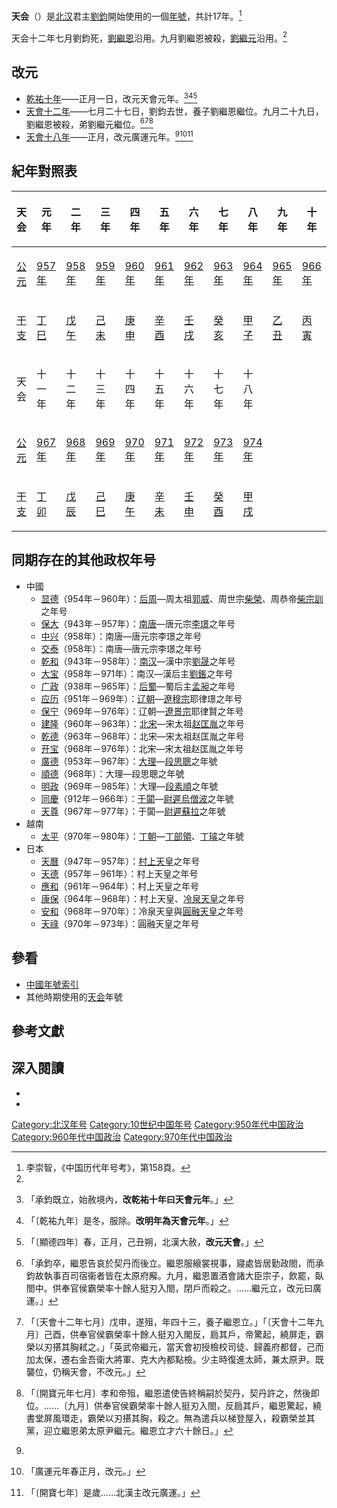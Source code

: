 {{Eranamebox|年号=天會
|起讫时间= 957年－973年
|政权= [[北汉|北汉]]
|帝王= [[劉繼元|劉繼元]]、[[劉鈞|劉鈞]]及[[劉繼恩|劉繼恩]]
|历时= 17年
|timeline= <timeline>
ImageSize  = width:200 height:50
PlotArea   = width:180 height:30 left:10 bottom:20
TimeAxis   = orientation:horizontal
DateFormat = yyyy
Period     = from:951 till:979
AlignBars  = early
ScaleMajor = increment:10 start:951 
Colors =
  id:canvas value:rgb(1,1,0.85)
BackgroundColors = canvas:canvas
PlotData =
  width:15 color:white
  bar:era from:start till:end
  bar:era from:951 till:979 color:black
  bar:era from:957 till:968 color:orange
  bar:era from:968 till:968 color:red
  bar:era from:968 till:973 color:pink
</timeline>
|说明= 天會在北漢時期的位置，{{fontcolor|orange|橘色}}是[[劉鈞|劉鈞]]，{{fontcolor|red|紅色}}是[[劉繼恩|劉繼恩]]，{{fontcolor|pink|粉紅色}}是[[劉繼元|劉繼元]]。
}}
'''天会'''（{{kj|957年||973年|}}）是[[北汉|北汉]]君主[[劉鈞|劉鈞]]開始使用的一個[[年號|年號]]，共計17年。<ref name=":1">李崇智，《中国历代年号考》，第158頁。</ref>

天会十二年七月劉鈞死，[[劉繼恩|劉繼恩]]沿用。九月劉繼恩被殺，[[劉繼元|劉繼元]]沿用。<ref name=":1"/>

==改元==
*[[957年|乾祐十年]]——正月一日，改元天會元年。<ref>{{cite wikisource|title=新五代史東漢世家第十|last=歐陽脩|wslink=zh:新五代史/卷70}}「承鈞既立，始赦境內，'''改乾祐十年曰天會元年'''。」</ref><ref>{{cite wikisource|title=十國春秋北漢二睿宗本紀|last=吳任臣|wslink=zh:十國春秋/卷105}}「〔乾祐九年〕是冬，服除。'''改明年為天會元年'''。」</ref><ref>{{cite wikisource|title=資治通鑑後周紀四|last=司馬光|wslink=zh:資治通鑒 (胡三省音注)/卷293}}「〔顯德四年〕春，正月，己丑朔，北漢大赦，'''改元天會'''。」</ref>
*[[968年|天會十二年]]——七月二十七日，劉鈞去世，養子劉繼恩繼位。九月二十九日，劉繼恩被殺，弟劉繼元繼位。<ref name=":2">{{cite wikisource|title=新五代史東漢世家第十|last=歐陽脩|wslink=zh:新五代史/卷70}}「承鈞卒，繼恩告哀於契丹而後立。繼恩服縗裳視事，寢處皆居勤政閤，而承鈞故執事百司宿衞者皆在太原府廨。九月，繼恩置酒會諸大臣宗子，飲罷，臥閤中。供奉官侯霸榮率十餘人挺刃入閤，閉戶而殺之。……繼元立，改元曰廣運。」</ref><ref>{{cite wikisource|title=十國春秋北漢二睿宗本紀|last=吳任臣|wslink=zh:十國春秋/卷105}}「〔天會十二年七月〕戊申，遂殂，年四十三，養子繼恩立。」{{cite wikisource|title=十國春秋北漢二少主本紀|last=吳任臣|wslink=zh:十國春秋/卷105}}「〔天會十二年九月〕己酉，供奉官侯霸榮率十餘人挺刃入閣反，扃其戶，帝驚起，繞屏走，霸榮以刃揕其胸弒之。」{{cite wikisource|title=十國春秋北漢二少主本紀|last=吳任臣|wslink=zh:十國春秋/卷105}}「英武帝繼元，當天會初授檢校司徒、歸義府都督，己而加太保，遷右金吾衛大將軍、克大內都點檢。少主時復進太師，兼太原尹。既襲位，仍稱天會，不改元。」</ref><ref>{{cite wikisource|title=續資治通鑑長編卷九|last=李燾|wslink=zh:續資治通鑑長編/卷009}}「〔開寶元年七月〕孝和帝殂，繼恩遣使告終稱嗣於契丹，契丹許之，然後即位。……〔九月〕供奉官侯霸榮率十餘人挺刃入閤，反扃其戶，繼恩驚起，繞書堂屏風環走，霸榮以刃揕其胸，殺之。無為遣兵以梯登屋入，殺霸榮並其黨，迎立繼恩弟太原尹繼元。繼恩立才六十餘日。」</ref>
*[[974年|天會十八年]]——正月，改元廣運元年。<ref name=":2"/><ref>{{cite wikisource|title=十國春秋北漢二英武帝本紀|last=吳任臣|wslink=zh:十國春秋/卷105}}「廣運元年春正月，改元。」</ref><ref>{{cite wikisource|title=續資治通鑑長編卷十五|last=李燾|wslink=zh:續資治通鑑長編/卷015}}「〔開寶七年〕是歲……北漢主改元廣運。」</ref>

==紀年對照表==
{| class="wikitable"  style="text-align:center;"
!天会!!元年!!二年!!三年!!四年!!五年!!六年!!七年!!八年!!九年!!十年
|-
![[公元|公元]]
|[[957年|957年]]||[[958年|958年]]||[[959年|959年]]||[[960年|960年]]||[[961年|961年]]||[[962年|962年]]||[[963年|963年]]||[[964年|964年]]||[[965年|965年]]||[[966年|966年]]
|-
![[干支|干支]]
|[[丁巳|丁巳]]||[[戊午|戊午]]||[[己未|己未]]||[[庚申|庚申]]||[[辛酉|辛酉]]||[[壬戌|壬戌]]||[[癸亥|癸亥]]||[[甲子|甲子]]||[[乙丑|乙丑]]||[[丙寅|丙寅]]
|-
!天会!!十一年!!十二年!!十三年!!十四年!!十五年!!十六年!!十七年!!十八年
|-
![[公元|公元]]
|[[967年|967年]]||[[968年|968年]]||[[969年|969年]]||[[970年|970年]]||[[971年|971年]]||[[972年|972年]]||[[973年|973年]]||[[974年|974年]]
|-
![[干支|干支]]
|[[丁卯|丁卯]]||[[戊辰|戊辰]]||[[己巳|己巳]]||[[庚午|庚午]]||[[辛未|辛未]]||[[壬申|壬申]]||[[癸酉|癸酉]]||[[甲戌|甲戌]]
|}

==同期存在的其他政权年号==
*中國
**[[显德|显德]]（954年－960年）：[[后周|后周]]—周太祖[[郭威|郭威]]、周世宗[[柴榮|柴榮]]、周恭帝[[柴宗訓|柴宗訓]]之年号
**[[保大_(南唐)|保大]]（943年－957年）：[[南唐|南唐]]—唐元宗[[李璟|李璟]]之年号
**[[中兴_(南唐)|中兴]]（958年）：南唐—唐元宗李璟之年号
**[[交泰|交泰]]（958年）：南唐—唐元宗李璟之年号
**[[乾和|乾和]]（943年－958年）：[[南汉|南汉]]—漢中宗[[劉晟|劉晟]]之年号
**[[大宝_(南汉)|大宝]]（958年－971年）：南汉—漢后主[[劉鋹|劉鋹]]之年号
**[[广政|广政]]（938年－965年）：[[后蜀|后蜀]]—蜀后主[[孟昶|孟昶]]之年号
**[[应历|应历]]（951年－969年）：[[辽朝|辽朝]]—[[遼穆宗|遼穆宗]]耶律璟之年号
**[[保宁|保宁]]（969年－976年）：辽朝—[[遼景宗|遼景宗]]耶律賢之年号
**[[建隆|建隆]]（960年－963年）：[[北宋|北宋]]—宋太祖[[赵匡胤|赵匡胤]]之年号
**[[乾德_(北宋)|乾德]]（963年－968年）：北宋—宋太祖赵匡胤之年号
**[[开宝|开宝]]（968年－976年）：北宋—宋太祖赵匡胤之年号
**[[廣德_(大理)|廣德]]（953年－967年）：[[大理國|大理]]—[[段思聰|段思聰]]之年號
**[[顺德_(大理)|順德]]（968年）：大理—段思聰之年號
**[[明政_(大理)|明政]]（969年－985年）：大理—[[段素順|段素順]]之年號
**[[同慶_(于闐)|同慶]]（912年－966年）：[[于闐|于闐]]—[[尉遲烏僧波|尉遲烏僧波]]之年號
**[[天尊_(年號)|天尊]]（967年－977年）：于闐—[[尉遲蘇拉|尉遲蘇拉]]之年號
*越南
**[[太平_(越南)|太平]]（970年－980年）：[[丁朝|丁朝]]—[[丁部領|丁部領]]、[[丁璿|丁璿]]之年號
*日本
**[[天曆_(日本)|天曆]]（947年－957年）：[[村上天皇|村上天皇]]之年号
**[[天德_(日本)|天德]]（957年－961年）：村上天皇之年号
**[[應和|應和]]（961年－964年）：村上天皇之年号
**[[康保_(日本)|康保]]（964年－968年）：村上天皇、[[冷泉天皇|冷泉天皇]]之年号
**[[安和|安和]]（968年－970年）：冷泉天皇與[[圓融天皇|圓融天皇]]之年号
**[[天祿_(日本)|天祿]]（970年－973年）：圓融天皇之年号

==參看==
*[[中国年号列表#北漢|中國年號索引]]
*其他時期使用的[[天会|天会]]年號

==參考文獻==
{{Reflist|2}}

==深入閱讀==
<div>
*{{Cite book|author=李崇智|title=中國歷代年號考|format=|url=|date=2004年12月|publisher=中華書局|location=北京|id=ISBN 7101025129}}
*{{Cite book|author=鄧洪波|title=東亞歷史年表|format=pdf|url=http://www.eastasia.ntu.edu.tw/chinese/05_a04.htm|date=2005年3月|publisher=國立臺灣大學東亞經典與文化研究計劃|location=臺北|id=ISBN 9789860005189|access-date=2022-01-03|archive-date=2007-08-25|archive-url=https://web.archive.org/web/20070825002742/http://www.eastasia.ntu.edu.tw/chinese/05_a04.htm|dead-url=yes}}
</div>

{{年号|[[乾祐_(后汉)|乾祐]]|[[中国年号列表|北漢年号]]<br>957年－973年|[[廣運_(北漢)|廣運]]}}
{{五代十國年號}}

[[Category:北汉年号|Category:北汉年号]]
[[Category:10世纪中国年号|Category:10世纪中国年号]]
[[Category:950年代中国政治|Category:950年代中国政治]]
[[Category:960年代中国政治|Category:960年代中国政治]]
[[Category:970年代中国政治|Category:970年代中国政治]]